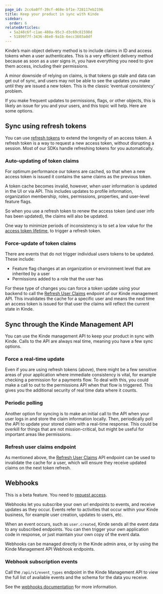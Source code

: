 ```yaml
---
page_id: 2cc6a0ff-39cf-468e-bf1e-728117eb2196
title: Keep your product in sync with Kinde
sidebar:
  order: 6
relatedArticles:
  - 5a248c6f-c1ae-480a-95c3-d3c69c81598d
  - 51899f7f-3436-46e0-9a1b-6ecc3603a0df
---
```


Kinde’s main object delivery method is to include claims in ID and access tokens when a user authenticates. This is a very efficient delivery method because as soon as a user signs in, you have everything you need to give them access, including their permissions.

A minor downside of relying on claims, is that tokens go stale and data can get out of sync, and users may not be able to see the updates you make until they are issued a new token. This is the classic ‘eventual consistency’ problem.

If you make frequent updates to permissions, flags, or other objects, this is likely an issue for you and your users, and this topic will help. Here are some options.

## Sync using refresh tokens

You can use [refresh tokens](/build/tokens/refresh-tokens/) to extend the longevity of an access token. A refresh token is a way to request a new access token, without disrupting a session. Most of our SDKs handle refreshing tokens for you automatically.

### Auto-updating of token claims

For optimum performance our tokens are cached, so that when a new access token is issued it contains the same claims as the previous token.

A token cache becomes invalid, however, when user information is updated in the UI or via API. This includes updates to profile information, organization membership, roles, permissions, properties, and user-level feature flags.

So when you use a refresh token to renew the access token (and user info has been updated), the claims will also be updated.

One way to minimize periods of inconsistency is to set a low value for the [access token lifetime](/build/tokens/configure-tokens/), to trigger a refresh token.

### Force-update of token claims

There are events that do not trigger individual users tokens to be updated. These include:

- Feature flag changes at an organization or environment level that are inherited by a user
- Permissions added to a role that the user has

For these type of changes you can force a token update using your backend to call the [Refresh User Claims](https://kinde.com/api/docs/#refresh-user-claims-and-invalidate-cache) endpoint of our Kinde management API. This invalidates the cache for a specific user and means the next time an access token is issued for that user the claims will reflect the current state in Kinde.

## Sync through the Kinde Management API

You can use the Kinde management API to keep your product in sync with Kinde. Calls to the API are always real time, meaning you have a few sync options.

### Force a real-time update

Even if you are using refresh tokens (above), there might be a few sensitive areas of your application where immediate consistency is vital, for example checking a permission for a payments flow. To deal with this, you could make a call to out to the permissions API when that flow is triggered. This gives you the additional security of real time data where it counts.

### Periodic polling

Another option for syncing is to make an initial call to the API when your user logs in and store the claim information locally. Then, periodically poll the API to update your stored claim with a real-time response. This could be overkill for things that are not mission-critical, but might be useful for important areas like permissions.

### Refresh user claims endpoint

As mentioned above, the [Refresh User Claims](https://kinde.com/api/docs/#refresh-user-claims-and-invalidate-cache) API endpoint can be used to invalidate the cache for a user, which will ensure they receive updated claims on the next token refresh.

## Webhooks

<Aside>

This is a beta feature. You need to [request access](https://kinde-21631392.hs-sites.com/en-au/beta-feature-interest).

</Aside>

Webhooks let you subscribe your own url endpoints to events, and receive updates as they occur. Events refer to activities that occur within your Kinde business, for example user creation, updates to users, etc.

When an event occurs, such as `user.created`, Kinde sends all the event data to any subscribed endpoints. You can then trigger your own application code in response, or just maintain your own copy of the event data.

Webhooks can be managed directly in the Kinde admin area, or by using the Kinde Management API Webhook endpoints.

### Webhook subscription events

Call the `/api/v1/event_types` endpoint in the Kinde Management API to view the full list of available events and the schema for the data you receive.

See the [webhooks documentation](/integrate/webhooks/about-webhooks/) for more information.

